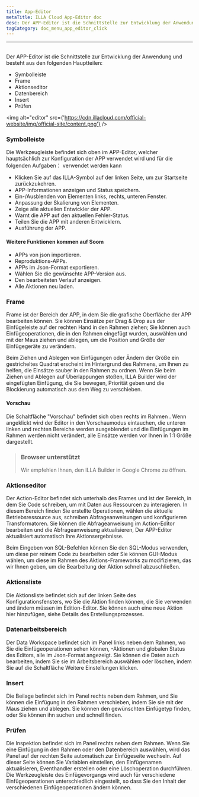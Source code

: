 ```yaml
---
title: App-Editor
metaTitle: ILLA Cloud App-Editor doc
desc: Der APP-Editor ist die Schnittstelle zur Entwicklung der Anwendung
tagCategory: doc_menu_app_editor_click
---
```


* * *

## <Heading hidden>App-Editor</Heading>

Der APP-Editor ist die Schnittstelle zur Entwicklung der Anwendung und besteht aus den folgenden Hauptteilen:

-   Symbolleiste
-   Frame
-   Aktionseditor
-   Datenbereich
-   Insert
-   Prüfen

<img alt="editor" src={'https://cdn.illacloud.com/official-website/img/official-site/content.png'} />

### Symbolleiste

Die Werkzeugleiste befindet sich oben im APP-Editor, welcher hauptsächlich zur Konfiguration der APP verwendet wird und für die folgenden Aufgaben： verwendet werden kann

-   Klicken Sie auf das ILLA-Symbol auf der linken Seite, um zur Startseite zurückzukehren.
-   APP-Informationen anzeigen und Status speichern.
-   Ein-/Ausblenden von Elementen links, rechts, unteren Fenster.
-   Anpassung der Skalierung von Elementen.
-   Zeige alle aktuellen Entwickler der APP.
-   Warnt die APP auf den aktuellen Fehler-Status.
-   Teilen Sie die APP mit anderen Entwicklern.
-   Ausführung der APP.

#### Weitere Funktionen kommen auf Soom

-   APPs von json importieren.
-   Reproduktions-APPs.
-   APPs im Json-Format exportieren.
-   Wählen Sie die gewünschte APP-Version aus.
-   Den bearbeiteten Verlauf anzeigen.
-   Alle Aktionen neu laden.

[//]: # "[Image]"

### Frame

Frame ist der Bereich der APP, in dem Sie die grafische Oberfläche der APP bearbeiten können. Sie können Einsätze per Drag & Drop aus der Einfügeleiste auf der rechten Hand in den Rahmen ziehen; Sie können auch Einfügeoperationen, die in den Rahmen eingefügt wurden, auswählen und mit der Maus ziehen und ablegen, um die Position und Größe der Einfügegeräte zu verändern.

Beim Ziehen und Ablegen von Einfügungen oder Ändern der Größe ein gestricheltes Quadrat erscheint im Hintergrund des Rahmens, um Ihnen zu helfen, die Einsätze sauber in den Rahmen zu ordnen. Wenn Sie beim Ziehen und Ablegen auf Überlappungen stoßen, ILLA Builder wird der eingefügten Einfügung, die Sie bewegen, Priorität geben und die Blockierung automatisch aus dem Weg zu verschieben.

#### Vorschau

Die Schaltfläche "Vorschau" befindet sich oben rechts im Rahmen . Wenn angeklickt wird der Editor in den Vorschaumodus eintauchen, die unteren linken und rechten Bereiche werden ausgeblendet und die Einfügungen im Rahmen werden nicht verändert, alle Einsätze werden vor Ihnen in 1:1 Größe dargestellt.

> ### Browser unterstützt
>
> Wir empfehlen Ihnen, den ILLA Builder in Google Chrome zu öffnen.

### Aktionseditor

Der Action-Editor befindet sich unterhalb des Frames und ist der Bereich, in dem Sie Code schreiben, um mit Daten aus Ressourcen zu interagieren. In diesem Bereich finden Sie erstellte Operationen, wählen die aktuelle Betriebsressource aus, schreiben Abfrageanweisungen und konfigurieren Transformatoren. Sie können die Abfrageanweisung im Action-Editor bearbeiten und die Abfrageanweisung aktualisieren, Der APP-Editor aktualisiert automatisch Ihre Aktionsergebnisse.

Beim Eingeben von SQL-Befehlen können Sie den SQL-Modus verwenden, um diese per reinem Code zu bearbeiten oder Sie können GUI-Modus wählen, um diese im Rahmen des Aktions-Frameworks zu modifizieren, das wir Ihnen geben, um die Bearbeitung der Aktion schnell abzuschließen.

### Aktionsliste

Die Aktionsliste befindet sich auf der linken Seite des Konfigurationsfensters, wo Sie die Aktion finden können, die Sie verwenden und ändern müssen im Edition-Editor. Sie können auch eine neue Aktion hier hinzufügen, siehe Details des Erstellungsprozesses.

### Datenarbeitsbereich

Der Data Workspace befindet sich im Panel links neben dem Rahmen, wo Sie die Einfügeoperationen sehen können, -Aktionen und globalen Status des Editors, alle im Json-Format angezeigt. Sie können die Daten auch bearbeiten, indem Sie sie im Arbeitsbereich auswählen oder löschen, indem Sie auf die Schaltfläche Weitere Einstellungen klicken.

### Insert

Die Beilage befindet sich im Panel rechts neben dem Rahmen, und Sie können die Einfügung in den Rahmen verschieben, indem Sie sie mit der Maus ziehen und ablegen. Sie können den gewünschten Einfügetyp finden, oder Sie können ihn suchen und schnell finden.

[//]: # "[Image]"

### Prüfen

Die Inspektion befindet sich im Panel rechts neben dem Rahmen. Wenn Sie eine Einfügung in den Rahmen oder den Datenbereich auswählen, wird das Panel auf der rechten Seite automatisch zur Einfügeseite wechseln. Auf dieser Seite können Sie Variablen einstellen, den Einfügenamen aktualisieren, Eventhandler erstellen oder eine Löschoperation durchführen. Die Werkzeugleiste des Einfügevorgangs wird auch für verschiedene Einfügeoperationen unterschiedlich eingestellt, so dass Sie den Inhalt der verschiedenen Einfügeoperationen ändern können.
